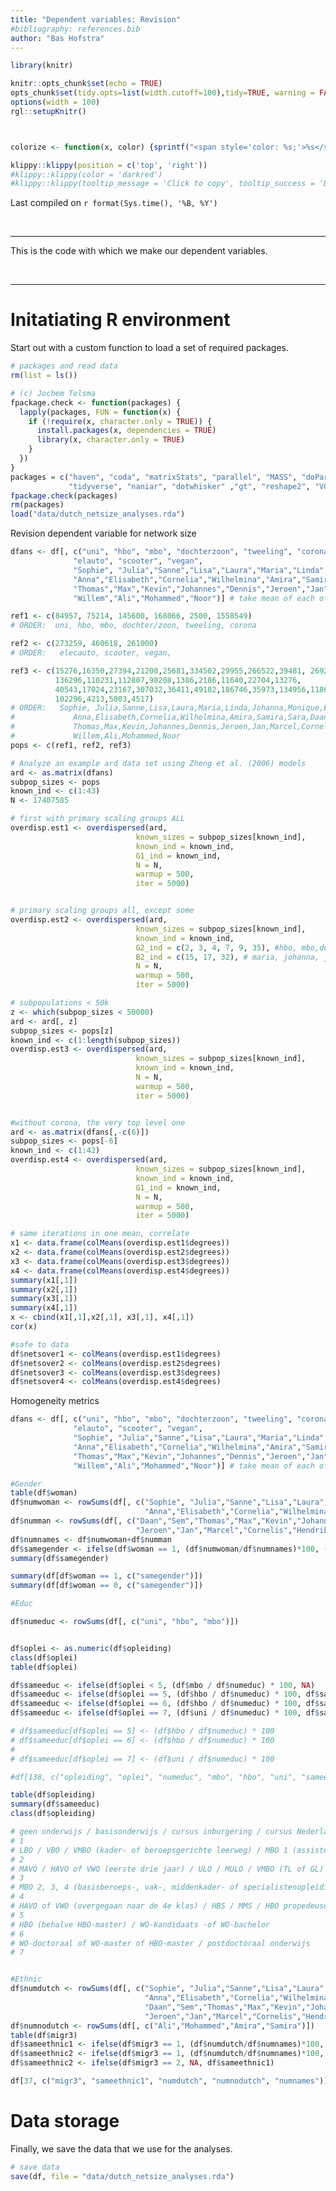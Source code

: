 ```yaml
---
title: "Dependent variables: Revision"
#bibliography: references.bib
author: "Bas Hofstra"
---
```


```r
library(knitr)

knitr::opts_chunk$set(echo = TRUE)
opts_chunk$set(tidy.opts=list(width.cutoff=100),tidy=TRUE, warning = FALSE, message = FALSE,comment = "#>", cache=TRUE, class.source=c("test"), class.output=c("test2"))
options(width = 100)
rgl::setupKnitr()



colorize <- function(x, color) {sprintf("<span style='color: %s;'>%s</span>", color, x) }

```

```r
klippy::klippy(position = c('top', 'right'))
#klippy::klippy(color = 'darkred')
#klippy::klippy(tooltip_message = 'Click to copy', tooltip_success = 'Done')
```

Last compiled on `r format(Sys.time(), '%B, %Y')`

<br>

----

This is the code with which we make our dependent variables.

<br>

----

# Initatiating R environment

Start out with a custom function to load a set of required packages.
  
```r

# packages and read data
rm(list = ls())

# (c) Jochem Tolsma
fpackage.check <- function(packages) {
  lapply(packages, FUN = function(x) {
    if (!require(x, character.only = TRUE)) {
      install.packages(x, dependencies = TRUE)
      library(x, character.only = TRUE)
    }
  })
}
packages = c("haven", "coda", "matrixStats", "parallel", "MASS", "doParallel", "dplyr", "cowplot", 
             "tidyverse", "naniar", "dotwhisker" ,"gt", "reshape2", "VGAM", "expss", "networkscaleup")
fpackage.check(packages)
rm(packages)
load("data/dutch_netsize_analyses.rda")

```



Revision dependent variable for network size

```r

dfans <- df[, c("uni", "hbo", "mbo", "dochterzoon", "tweeling", "corona", 
              "elauto", "scooter", "vegan", 
              "Sophie", "Julia","Sanne","Lisa","Laura","Maria","Linda","Johanna","Monique","Ester",
              "Anna","Elisabeth","Cornelia","Wilhelmina","Amira","Samira","Sara","Daan","Sem",
              "Thomas","Max","Kevin","Johannes","Dennis","Jeroen","Jan","Marcel","Cornelis","Hendrik","Petrus",
              "Willem","Ali","Mohammed","Noor")] # take mean of each of the cats

ref1 <- c(84957, 75214, 145600, 168066, 2500, 1558549)
# ORDER:  uni, hbo, mbo, dochter/zoon, tweeling, corona

ref2 <- c(273259, 460618, 261000)
# ORDER:   elecauto, scooter, vegan,

ref3 <- c(15276,16350,27394,21200,25681,334502,29955,266522,39481, 2692,
          136296,110231,112807,98208,1386,2186,11640,22704,13276,
          40543,17024,23167,307032,36411,49182,186746,35973,134956,118610,86500,
          102296,4213,5003,4517)
# ORDER:   Sophie, Julia,Sanne,Lisa,Laura,Maria,Linda,Johanna,Monique,Ester,
#             Anna,Elisabeth,Cornelia,Wilhelmina,Amira,Samira,Sara,Daan,Sem,
#             Thomas,Max,Kevin,Johannes,Dennis,Jeroen,Jan,Marcel,Cornelis,Hendrik,Petrus,
#             Willem,Ali,Mohammed,Noor
pops <- c(ref1, ref2, ref3)

# Analyze an example ard data set using Zheng et al. (2006) models
ard <- as.matrix(dfans)
subpop_sizes <- pops
known_ind <- c(1:43)
N <- 17407585

# first with primary scaling groups ALL
overdisp.est1 <- overdispersed(ard,
                            known_sizes = subpop_sizes[known_ind],
                            known_ind = known_ind,
                            G1_ind = known_ind,
                            N = N,
                            warmup = 500,
                            iter = 5000)


# primary scaling groups all, except some
overdisp.est2 <- overdispersed(ard,
                            known_sizes = subpop_sizes[known_ind],
                            known_ind = known_ind,
                            G2_ind = c(2, 3, 4, 7, 9, 35), #hbo, mbo,dochterzoon, elauto,vegan, jan
                            B2_ind = c(15, 17, 32), # maria, johanna, johannes
                            N = N,
                            warmup = 500,
                            iter = 5000)

# subpopulations < 50k
z <- which(subpop_sizes < 50000)
ard <- ard[, z]
subpop_sizes <- pops[z]
known_ind <- c(1:length(subpop_sizes))
overdisp.est3 <- overdispersed(ard,
                            known_sizes = subpop_sizes[known_ind],
                            known_ind = known_ind,
                            N = N,
                            warmup = 500,
                            iter = 5000)


#without corona, the very top level one
ard <- as.matrix(dfans[,-c(6)]) 
subpop_sizes <- pops[-6]
known_ind <- c(1:42)
overdisp.est4 <- overdispersed(ard,
                            known_sizes = subpop_sizes[known_ind],
                            known_ind = known_ind,
                            G1_ind = known_ind,
                            N = N,
                            warmup = 500,
                            iter = 5000)

# same iterations in one mean, correlate
x1 <- data.frame(colMeans(overdisp.est1$degrees))
x2 <- data.frame(colMeans(overdisp.est2$degrees))
x3 <- data.frame(colMeans(overdisp.est3$degrees))
x4 <- data.frame(colMeans(overdisp.est4$degrees))
summary(x1[,1])
summary(x2[,1])
summary(x3[,1])
summary(x4[,1])
x <- cbind(x1[,1],x2[,1], x3[,1], x4[,1])
cor(x)

#safe to data
df$netsover1 <- colMeans(overdisp.est1$degrees)
df$netsover2 <- colMeans(overdisp.est2$degrees)
df$netsover3 <- colMeans(overdisp.est3$degrees)
df$netsover4 <- colMeans(overdisp.est4$degrees)


```

Homogeneity metrics

```r

dfans <- df[, c("uni", "hbo", "mbo", "dochterzoon", "tweeling", "corona", 
              "elauto", "scooter", "vegan", 
              "Sophie", "Julia","Sanne","Lisa","Laura","Maria","Linda","Johanna","Monique","Ester",
              "Anna","Elisabeth","Cornelia","Wilhelmina","Amira","Samira","Sara","Daan","Sem",
              "Thomas","Max","Kevin","Johannes","Dennis","Jeroen","Jan","Marcel","Cornelis","Hendrik","Petrus",
              "Willem","Ali","Mohammed","Noor")] # take mean of each of the cats

#Gender
table(df$woman)
df$numwoman <- rowSums(df[, c("Sophie", "Julia","Sanne","Lisa","Laura","Maria","Linda","Johanna","Monique","Ester",
                              "Anna","Elisabeth","Cornelia","Wilhelmina","Amira","Samira","Sara", "Noor")])
df$numman <- rowSums(df[, c("Daan","Sem","Thomas","Max","Kevin","Johannes","Dennis",
                            "Jeroen","Jan","Marcel","Cornelis","Hendrik","Petrus", "Willem","Ali","Mohammed")])
df$numnames <- df$numwoman+df$numman
df$samegender <- ifelse(df$woman == 1, (df$numwoman/df$numnames)*100, (df$numman/df$numnames)*100)
summary(df$samegender)

summary(df[df$woman == 1, c("samegender")])
summary(df[df$woman == 0, c("samegender")])

#Educ

df$numeduc <- rowSums(df[, c("uni", "hbo", "mbo")])


df$oplei <- as.numeric(df$opleiding)
class(df$oplei)
table(df$oplei)

df$sameeduc <- ifelse(df$oplei < 5, (df$mbo / df$numeduc) * 100, NA)
df$sameeduc <- ifelse(df$oplei == 5, (df$hbo / df$numeduc) * 100, df$sameeduc)
df$sameeduc <- ifelse(df$oplei == 6, (df$hbo / df$numeduc) * 100, df$sameeduc)
df$sameeduc <- ifelse(df$oplei == 7, (df$uni / df$numeduc) * 100, df$sameeduc)

# df$sameeduc[df$oplei == 5] <- (df$hbo / df$numeduc) * 100
# df$sameeduc[df$oplei == 6] <- (df$hbo / df$numeduc) * 100
# 
# df$sameeduc[df$oplei == 7] <- (df$uni / df$numeduc) * 100

#df[138, c("opleiding", "oplei", "numeduc", "mbo", "hbo", "uni", "sameeduc")]

table(df$opleiding)
summary(df$sameeduc)
class(df$opleiding)   

# geen onderwijs / basisonderwijs / cursus inburgering / cursus Nederlandse taal 
# 1 
# LBO / VBO / VMBO (kader- of beroepsgerichte leerweg) / MBO 1 (assistentenopleidi 
# 2 
# MAVO / HAVO of VWO (eerste drie jaar) / ULO / MULO / VMBO (TL of GL) / VSO 
# 3 
# MBO 2, 3, 4 (basisberoeps-, vak-, middenkader- of specialistenopleiding) of MBO 
# 4 
# HAVO of VWO (overgegaan naar de 4e klas) / HBS / MMS / HBO propedeuse of WO Prop 
# 5 
# HBO (behalve HBO-master) / WO-kandidaats -of WO-bachelor 
# 6 
# WO-doctoraal of WO-master of HBO-master / postdoctoraal onderwijs 
# 7


#Ethnic
df$numdutch <- rowSums(df[, c("Sophie", "Julia","Sanne","Lisa","Laura","Maria","Linda","Johanna","Monique","Ester",
                              "Anna","Elisabeth","Cornelia","Wilhelmina", "Sara", "Noor",
                              "Daan","Sem","Thomas","Max","Kevin","Johannes","Dennis",
                              "Jeroen","Jan","Marcel","Cornelis","Hendrik","Petrus", "Willem")])
df$numnodutch <- rowSums(df[, c("Ali","Mohammed","Amira","Samira")])
table(df$migr3)
df$sameethnic1 <- ifelse(df$migr3 == 1, (df$numdutch/df$numnames)*100, (df$numnodutch/df$numnames)*100)
df$sameethnic2 <- ifelse(df$migr3 == 1, (df$numdutch/df$numnames)*100, (df$numnodutch/df$numnames)*100)
df$sameethnic2 <- ifelse(df$migr3 == 2, NA, df$sameethnic1)

df[37, c("migr3", "sameethnic1", "numdutch", "numnodutch", "numnames")]


```

# Data storage
  
Finally, we save the data that we use for the analyses.
  
```r

# save data
save(df, file = "data/dutch_netsize_analyses.rda")

```